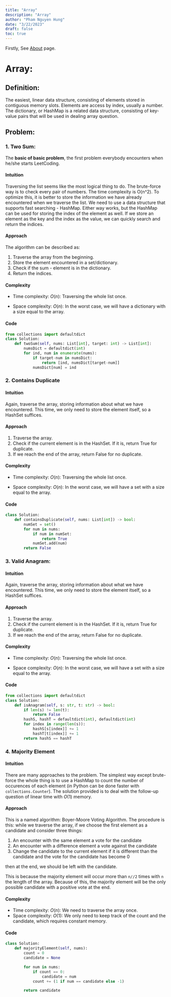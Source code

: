 ```yaml
---
title: "Array"
description: "Array"
author: "Pham Nguyen Hung"
date: "3/22/2023"
draft: false
toc: true
---
```

Firstly, See [About](https://h-notes-on-dsa.netlify.app/about.html) page.

# Array:

## Definition:

The easiest, linear data structure, consisting of elements stored in contiguous memory slots. Elements are access by index, usually a number. The dictionary, or HashMap is a related data structure, consisting of key-value pairs that will be used in dealing array question.

## Problem:

### 1. Two Sum:

The **basic of basic problem**, the first problem everybody encounters when he/she starts LeetCoding.

#### Intuition
<!-- Describe your first thoughts on how to solve this problem. -->
Traversing the list seems like the most logical thing to do. The brute-force way is to check every pair of numbers. The time complexity is O(n^2). To optimize this, it is better to store the information we have already encountered when we traverse the list. We need to use a data structure that supports fast searching - HashMap. Either way works, but the HashMap can be used for storing the index of the element as well. If we store an element as the key and the index as the value, we can quickly search and return the indices.

#### Approach
<!-- Describe your approach to solving the problem. -->
The algorithm can be described as:

1. Traverse the array from the beginning.
2. Store the element encountered in a set/dictionary.
3. Check if the sum - element is in the dictionary.
4. Return the indices.

#### Complexity
- Time complexity:
<!-- Add your time complexity here, e.g. $$O(n)$$ -->
$O(n)$: Traversing the whole list once.

- Space complexity:
<!-- Add your space complexity here, e.g. $$O(n)$$ -->
$O(n)$: In the worst case, we will have a dictionary with a size equal to the array.

#### Code
```python
from collections import defaultdict
class Solution:
    def twoSum(self, nums: List[int], target: int) -> List[int]:
        numsDict = defaultdict(int)
        for ind, num in enumerate(nums):
            if target-num in numsDict:
                return [ind, numsDict[target-num]]
            numsDict[num] = ind
```

### 2. Contains Duplicate

#### Intuition
<!-- Describe your first thoughts on how to solve this problem. -->
Again, traverse the array, storing information about what we have encountered. This time, we only need to store the element itself, so a HashSet suffices.

#### Approach
<!-- Describe your approach to solving the problem. -->
1. Traverse the array.
2. Check if the current element is in the HashSet. If it is, return True for duplicate.
3. If we reach the end of the array, return False for no duplicate.

#### Complexity
- Time complexity:
<!-- Add your time complexity here, e.g. $$O(n)$$ -->
$O(n)$: Traversing the whole list once.

- Space complexity:
<!-- Add your space complexity here, e.g. $$O(n)$$ -->
$O(n)$: In the worst case, we will have a set with a size equal to the array.

#### Code
```python
class Solution:
    def containsDuplicate(self, nums: List[int]) -> bool:
        numSet = set()
        for num in nums:
            if num in numSet:
                return True
            numSet.add(num)
        return False
```

### 3. Valid Anagram:

#### Intuition
<!-- Describe your first thoughts on how to solve this problem. -->
Again, traverse the array, storing information about what we have encountered. This time, we only need to store the element itself, so a HashSet suffices.

#### Approach
<!-- Describe your approach to solving the problem. -->
1. Traverse the array.
2. Check if the current element is in the HashSet. If it is, return True for duplicate.
3. If we reach the end of the array, return False for no duplicate.

#### Complexity
- Time complexity:
<!-- Add your time complexity here, e.g. $$O(n)$$ -->
$O(n)$: Traversing the whole list once.

- Space complexity:
<!-- Add your space complexity here, e.g. $$O(n)$$ -->
$O(n)$: In the worst case, we will have a set with a size equal to the array.

#### Code
```python
from collections import defaultdict
class Solution:
    def isAnagram(self, s: str, t: str) -> bool:
        if len(s) != len(t):
            return False
        hashS, hashT = defaultdict(int), defaultdict(int)
        for index in range(len(s)):
            hashS[s[index]] += 1
            hashT[t[index]] += 1
        return hashS == hashT
```

### 4. Majority Element

#### Intuition
<!-- Describe your first thoughts on how to solve this problem. -->
There are many approaches to the problem. The simplest way except brute-force the whole thing is to use a HashMap to count the number of occurences of each element (in Python can be done faster with `collections.Counter`). The solution provided is to deal with the follow-up question of linear time with $O(1)$ memory.

#### Approach
<!-- Describe your approach to solving the problem. -->
This is a named algorithm: Boyer-Moore Voting Algorithm. The procedure is this: while we traverse the array, if we choose the first element as a candidate and consider three things:

1. An encounter with the same element a vote for the candidate
2. An encounter with a difference element a vote against the candidate
3. Change the candidate to the current element if it is different than the candidate and the vote for the candidate has become 0

then at the end, we should be left with the candidate.

This is because the majority element will occur more than `n//2` times with `n` the length of the array. Because of this, the majority element will be the only possible candidate with a positive vote at the end.

#### Complexity
- Time complexity:
<!-- Add your time complexity here, e.g. $$O(n)$$ -->
$O(n)$: We need to traverse the array once.
- Space complexity:
<!-- Add your space complexity here, e.g. $$O(n)$$ -->
$O(1)$: We only need to keep track of the count and the candidate, which requires constant memory.

#### Code
```python
class Solution:
    def majorityElement(self, nums):
        count = 0
        candidate = None

        for num in nums:
            if count == 0:
                candidate = num
            count += (1 if num == candidate else -1)

        return candidate
```

